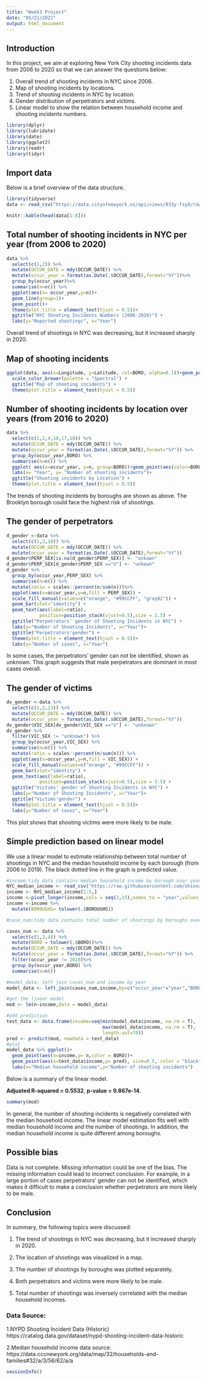 ```yaml
---
title: "Week3 Project"
date: "05/21/2022"
output: html_document
---
```

## Introduction

In this project, we aim at exploring New York City shooting incidents data from 2006 to 2020 so that we can answer the questions below:

1. Overall trend of shooting incidents in NYC since 2006.
2. Map of shooting incidents by locations.
3. Trend of shooting incidents in NYC by location.
4. Gender distribution of perpetrators and victims.
5. Linear model to show the relation between household income and shooting incidents numbers.


```r
library(dplyr)
library(lubridate)
library(date)
library(ggplot2)
library(readr)
library(tidyr)
```

## Import data

Below is a brief overview of the data structure.

```r
library(tidyverse)
data <- read_csv("https://data.cityofnewyork.us/api/views/833y-fsy8/rows.csv?accessType=DOWNLOAD")
```
```r
knitr::kable(head(data[1:8]))
```

## Total number of shooting incidents in NYC per year (from 2006 to 2020)

```r
data %>%
  select(c(1,2)) %>%
  mutate(OCCUR_DATE = mdy(OCCUR_DATE)) %>%
  mutate(occur_year = format(as.Date(.$OCCUR_DATE),format="%Y"))%>%
  group_by(occur_year)%>%
  summarise(n=n()) %>%
  ggplot(aes(x= occur_year,y=n))+
  geom_line(group=1)+
  geom_point()+
  theme(plot.title = element_text(hjust = 0.5))+
  ggtitle("NYC Shooting Incidents Numbers (2006-2020)") +
  labs(y="Reported shootings", x="Year")
```

Overall trend of shootings in NYC was decreasing, but it increased sharply in 2020.

## Map of shooting incidents

```r
ggplot(data, aes(x=Longitude, y=Latitude, col=BORO, alpha=0.1))+geom_point(alpha=0.5)+
  scale_color_brewer(palette = "Spectral") +
  ggtitle("Map of shooting incidents") +
  theme(plot.title = element_text(hjust = 0.5))
```

## Number of shooting incidents by location over years (from 2016 to 2020)

```r
data %>%
  select(c(1,2,4,10,17,18)) %>%
  mutate(OCCUR_DATE = mdy(OCCUR_DATE)) %>%
  mutate(occur_year = format(as.Date(.$OCCUR_DATE),format="%Y")) %>%
  group_by(occur_year,BORO) %>%  
  summarise(n=n()) %>%
  ggplot( aes(x=occur_year, y=n, group=BORO))+geom_point(aes(color=BORO))+geom_line(aes(color=BORO)) +
  labs(x= "Year", y= "Number of shooting incidents")+
  ggtitle("Shooting incidents by Location") +
  theme(plot.title = element_text(hjust = 0.5))
```

The trends of shooting incidents by boroughs are shown as above. The Brooklyn borough could face the highest risk of shootings.

## The gender of perpetrators

```r

d_gender <-data %>%
  select(c(1,2,10)) %>%
  mutate(OCCUR_DATE = mdy(OCCUR_DATE)) %>%
  mutate(occur_year = format(as.Date(.$OCCUR_DATE),format="%Y")) 
d_gender$PERP_SEX[is.na(d_gender$PERP_SEX)] <- "unkown"
d_gender$PERP_SEX[d_gender$PERP_SEX =="U"] <- "unkown"
d_gender %>%
  group_by(occur_year,PERP_SEX) %>%
  summarise(n=n()) %>%
  mutate(ratio = scales::percent(n/sum(n)))%>%
  ggplot(aes(x=occur_year,y=n,fill = PERP_SEX)) +
  scale_fill_manual(values=c("orange", "#99CCFF", "gray82")) +
  geom_bar(stat="identity") +
  geom_text(aes(label=ratio),
            position=position_stack(vjust=0.5),size = 2.5) +
  ggtitle("Perpetrators' gender of Shooting Incidents in NYC") +
  labs(y="Number of Shooting Incidents", x="Year")+
  ggtitle("Perpetrators'gender") +
  theme(plot.title = element_text(hjust = 0.5))+
  labs(y="Number of cases", x="Year")

```

In some cases, the perpetrators' gender can not be identified, shown as unknown. This graph suggests that male perpetrators are dominant in most cases overall.

## The gender of victims

```r

dv_gender <-data %>%
  select(c(1,2,13)) %>%
  mutate(OCCUR_DATE = mdy(OCCUR_DATE)) %>%
  mutate(occur_year = format(as.Date(.$OCCUR_DATE),format="%Y")) 
dv_gender$VIC_SEX[dv_gender$VIC_SEX =="U"] <- "unknown"
dv_gender %>%
  filter(VIC_SEX != "unknown") %>%
  group_by(occur_year,VIC_SEX) %>%
  summarise(n=n()) %>%
  mutate(ratio = scales::percent(n/sum(n))) %>%
  ggplot(aes(x=occur_year,y=n,fill = VIC_SEX)) +
  scale_fill_manual(values=c("orange", "#99CCFF")) +
  geom_bar(stat="identity") +
  geom_text(aes(label=ratio),
            position=position_stack(vjust=0.5),size = 2.5) +
  ggtitle("Victims' gender of Shooting Incidents in NYC") +
  labs(y="Number of Shooting Incidents", x="Year")+
  ggtitle("Victims'gender") +
  theme(plot.title = element_text(hjust = 0.5))+
  labs(y="Number of cases", x="Year")
```

This plot shows that shooting victims were more likely to be male.


## Simple prediction based on linear model

We use a linear model to estimate relationship between total number of shootings in NYC and the median household income by each borough (from 2006 to 2019). The black dotted line in the graph is predicted value.

```r
#income:tidy data contains median household income by borough over years (from2006-2019)
NYC_median_income <- read_csv("https://raw.githubusercontent.com/shinnaL/NYPD-Shooting-Incident-Data-Report/main/NYC_median_income.csv")
income <- NYC_median_income[1:5,]
income <-pivot_longer(income,cols = seq(2,15),names_to = "year",values_to = "income")
income <-income %>%
  mutate(BOROUGHS= tolower(.$BOROUGHS))

#case_num:tidy data contains total number of shootings by boroughs over years

cases_num <- data %>%
  select(c(1,2,4)) %>%
  mutate(BORO = tolower(.$BORO))%>%
  mutate(OCCUR_DATE = mdy(OCCUR_DATE)) %>%
  mutate(occur_year = format(as.Date(.$OCCUR_DATE),format="%Y")) %>%
  filter(occur_year != 2020)%>%
  group_by(occur_year,BORO) %>%
  summarise(n=n())

#model_data: left join cases_num and income by year
model_data <- left_join(cases_num,income,by=c("occur_year"="year","BORO"="BOROUGHS"))

#get the linear model
mod <- lm(n~income,data = model_data)

#add prediction
test_data <- data.frame(income=seq(min(model_data$income, na.rm = T), 
                                   max(model_data$income, na.rm = T),
                                   length.out=70))
pred <- predict(mod, newdata = test_data)
#plot
model_data %>% ggplot()+
  geom_point(aes(x=income,y= n,color = BORO))+
  geom_point(aes(x=test_data$income,y= pred), size=0.5, color = "black")+
  labs(x="Median household income",y="Number of shooting incidents")
```

Below is a summary of the linear model. 

**Adjusted R-squared = 0.5532**, **p-value = 9.867e-14**.

```r
summary(mod)
```

In general, the number of shooting incidents is negatively correlated with the median household income. The linear model estimation fits well with  median household income and the number of shootings. In addition, the median household income is quite different among boroughs.

## Possible bias

Data is not complete. Missing information could be one of the bias. The missing information could lead to incorrect conclusion. For example, in a large portion of cases perpetrators' gender  can not be identified, which  makes it difficult to make a conclusion whether perpetrators are more likely to be male. 


## Conclusion

In summary, the following topics were discussed:

1. The trend of shootings in NYC was decreasing, but it increased sharply in 2020.

2. The location of shootings was visualized in a map.

3. The number of shootings by boroughs was plotted separately.

4. Both perpetrators and victims were more likely to be male.

5. Total number of shootings was inversely correlated with the median household incomes.


### Data Source:

1.NYPD Shooting Incident Data (Historic)
https://catalog.data.gov/dataset/nypd-shooting-incident-data-historic

2.Median household income data source: 
https://data.cccnewyork.org/data/map/32/households-and-families#32/a/3/56/62/a/a

```r
sessionInfo()
```

